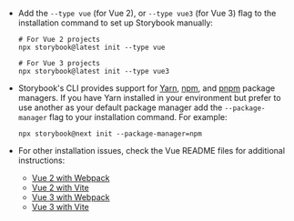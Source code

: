 - Add the `--type vue` (for Vue 2), or `--type vue3` (for Vue 3) flag to the installation command to set up Storybook manually:

  ```shell
  # For Vue 2 projects
  npx storybook@latest init --type vue

  # For Vue 3 projects
  npx storybook@latest init --type vue3
  ```

- Storybook's CLI provides support for [Yarn](https://yarnpkg.com/), [npm](https://www.npmjs.com/), and [pnpm](https://pnpm.io/) package managers. If you have Yarn installed in your environment but prefer to use another as your default package manager add the `--package-manager` flag to your installation command. For example:

  ```shell
  npx storybook@next init --package-manager=npm
  ```

- For other installation issues, check the Vue README files for additional instructions:
  - [Vue 2 with Webpack](https://github.com/storybookjs/storybook/tree/next/code/frameworks/vue-webpack5)
  - [Vue 2 with Vite](https://github.com/storybookjs/storybook/tree/next/code/frameworks/vue-vite)
  - [Vue 3 with Webpack](https://github.com/storybookjs/storybook/tree/next/code/frameworks/vue3-webpack5)
  - [Vue 3 with Vite](https://github.com/storybookjs/storybook/tree/next/code/frameworks/vue3-vite)
